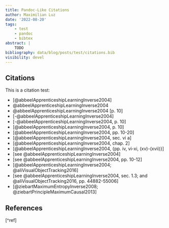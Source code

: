```yaml
---
title: Pandoc-Like Citations
author: Maximilian Luz
date: '2022-08-20'
tags:
    - test
    - pandoc
    - bibtex
abstract: |
    TODO
bibliography: data/blog/posts/test/citations.bib
visibility: devel
---
```



## Citations

This is a citation test:

- [@abbeelApprenticeshipLearningInverse2004]
- @abbeelApprenticeshipLearningInverse2004
- @abbeelApprenticeshipLearningInverse2004 [p. 10]
- [-@abbeelApprenticeshipLearningInverse2004]
- [-@abbeelApprenticeshipLearningInverse2004, p. 10]
- [@abbeelApprenticeshipLearningInverse2004, p. 10]
- [@abbeelApprenticeshipLearningInverse2004, pp. 10-20]
- [@abbeelApprenticeshipLearningInverse2004, sec. vi a]
- [@abbeelApprenticeshipLearningInverse2004, chap. 2]
- [@abbeelApprenticeshipLearningInverse2004, \{pp. iv, vi-xi, (xv)-(xvii)\}]
- [see @abbeelApprenticeshipLearningInverse2004]
- [see @abbeelApprenticeshipLearningInverse2004, pp. 10-12]
- [@abbeelApprenticeshipLearningInverse2004; @aliVisualObjectTracking2016]
- [see @abbeelApprenticeshipLearningInverse2004, sec. 1.3; and @aliVisualObjectTracking2016, pp. 44882-55006]
- [@ziebartMaximumEntropyInverse2008; @ziebartPrincipleMaximumCausal2013]


## References

[^ref]

